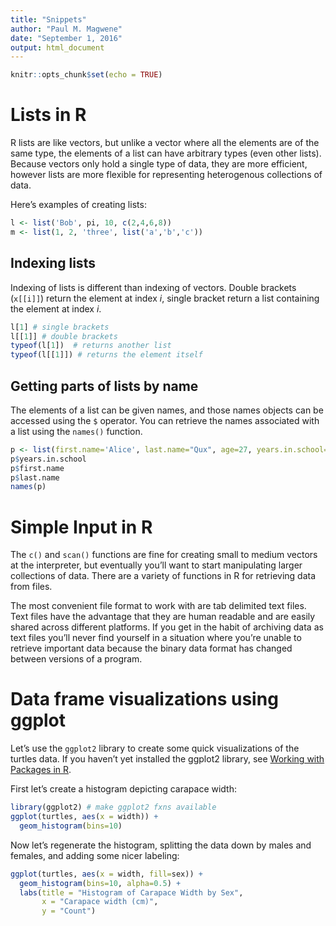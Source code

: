 ```yaml
---
title: "Snippets"
author: "Paul M. Magwene"
date: "September 1, 2016"
output: html_document
---
```


```r
knitr::opts_chunk$set(echo = TRUE)
```



# Lists in R

R lists are like vectors, but unlike a vector where all the elements are of the same type, the elements of a list can have arbitrary types (even other lists). Because vectors only hold a single type of data, they are more efficient, however lists are more flexible for representing heterogenous collections of data.

Here's examples of creating lists:
```r
l <- list('Bob', pi, 10, c(2,4,6,8))
m <- list(1, 2, 'three', list('a','b','c'))
```

## Indexing lists
Indexing of lists is different than indexing of vectors.  Double brackets (`x[[i]]`) return the element at index $i$, single bracket return a list containing the element at index $i$.

```r
l[1] # single brackets
l[[1]] # double brackets
typeof(l[1])  # returns another list
typeof(l[[1]]) # returns the element itself
```

## Getting parts of lists by name
The elements of a list can be given names, and those names objects can be accessed using the `$` operator. You can retrieve the names associated with a list using the `names()` function.

```r
p <- list(first.name='Alice', last.name="Qux", age=27, years.in.school=10)
p$years.in.school
p$first.name
p$last.name
names(p)
```

# Simple Input in R

The `c()` and `scan()` functions are fine for
creating small to medium vectors at the interpreter, but eventually
you'll want to start manipulating larger collections of data. There are
a variety of functions in R for retrieving data from files.

The most convenient file format to work with are tab delimited text
files. Text files have the advantage that they are human readable and
are easily shared across different platforms. If you get in the habit of
archiving data as text files you'll never find yourself in a situation
where you're unable to retrieve important data because the binary data
format has changed between versions of a program.



# Data frame visualizations using ggplot

Let's use the `ggplot2` library to create some quick visualizations of the 
turtles data. If you haven't yet installed the ggplot2 library, see 
[Working with Packages in R](https://bio204-class.github.io/Bio204-Fall-2016/installing-packages.html).

First let's create a histogram depicting carapace width:
```r
library(ggplot2) # make ggplot2 fxns available
ggplot(turtles, aes(x = width)) + 
  geom_histogram(bins=10)
```

Now let's regenerate the histogram, splitting the data down by males and females,
and adding some nicer labeling:

```r
ggplot(turtles, aes(x = width, fill=sex)) + 
  geom_histogram(bins=10, alpha=0.5) +
  labs(title = "Histogram of Carapace Width by Sex",
       x = "Carapace width (cm)",
       y = "Count")
```